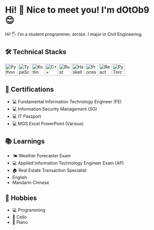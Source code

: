 # Hi! 🙌 Nice to meet you! I'm dOtOb9 😊

Hi! 🖐️ I'm a student programmer, `dOtOb9`. I major in Civil Engineering.

## 🛠️ Technical Stacks

<p align="left" className="flex flex-1 flex-row">
	<a href="https://www.python.org/" target="_blank"><img src="https://raw.githubusercontent.com/devicons/devicon/master/icons/python/python-original.svg" width="40" height="40" alt="Python"/></a>
	<a href="https://www.typescriptlang.org/" target="_blank"><img src="https://raw.githubusercontent.com/devicons/devicon/master/icons/typescript/typescript-original.svg" width="40" height="40" alt="TypeScript"/></a>
	<a href="https://kotlinlang.org/" target="_blank"><img src="https://raw.githubusercontent.com/devicons/devicon/master/icons/kotlin/kotlin-original.svg" width="40" height="40" alt="Kotlin"/></a>
	<a href="https://isocpp.org/" target="_blank"><img src="https://raw.githubusercontent.com/devicons/devicon/master/icons/cplusplus/cplusplus-original.svg" width="40" height="40" alt="C++"/></a>
	<a href="https://www.rust-lang.org/" target="_blank"><img src="https://www.rust-lang.org/logos/rust-logo-blk.svg" width="40" height="40" alt="Rust"/></a>
	<a href="https://www.haskell.org/" target="_blank"><img src="https://raw.githubusercontent.com/devicons/devicon/master/icons/haskell/haskell-original.svg" width="40" height="40" alt="Haskell"/></a>
	<a href="https://processing.org/" target="_blank"><img src="https://raw.githubusercontent.com/devicons/devicon/master/icons/processing/processing-original.svg" width="40" height="40" alt="Processing"/></a>
	<a href="https://react.dev/" target="_blank"><img src="https://raw.githubusercontent.com/devicons/devicon/master/icons/react/react-original.svg" width="40" height="40" alt="React"/></a>
	<a href="https://pytorch.org/" target="_blank"><img src="https://raw.githubusercontent.com/devicons/devicon/master/icons/pytorch/pytorch-original.svg" width="40" height="40" alt="PyTorch"/></a>
</p>

## 🏅 Certifications
- 💻 Fundamental Information Technology Engineer (FE)
- 💻 Information Security Management (SG)
- 💻 IT Passport
- 💻 MOS Excel PowerPoint (Various)

## 📚 Learnings
- 🌤️ Weather Forecaster Exam
- 💻 Applied Information Technology Engineer Exam (AP)
- 🏠 Real Estate Transaction Specialist
- English
- Mandarin Chinese


## 🥰 Hobbies
- 💻 Programming
- 🎻 Cello
- 🎹 Piano